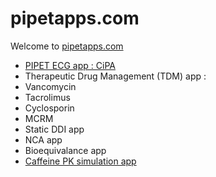 # pipetapps.com

Welcome to [pipetapps.com](http://www.pipetapps.com)

- [PIPET ECG app : CiPA](./pipetecg)
- Therapeutic Drug Management (TDM) app :
- Vancomycin
- Tacrolimus
- Cyclosporin
- MCRM
- Static DDI app
- NCA app
- Bioequivalance app
- [Caffeine PK simulation app](./shiny-caffsim)
